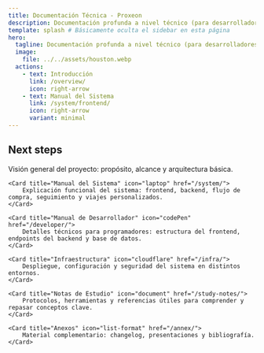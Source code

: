 ```yaml
---
title: Documentación Técnica - Proxeon
description: Documentación profunda a nivel técnico (para desarrolladores) para nuestro proyecto de fin de año de 3º.
template: splash # Básicamente oculta el sidebar en esta página
hero:
  tagline: Documentación profunda a nivel técnico (para desarrolladores) para nuestro proyecto de fin de año de 3º.
  image:
    file: ../../assets/houston.webp
  actions:
    - text: Introducción
      link: /overview/
      icon: right-arrow
    - text: Manual del Sistema
      link: /system/frontend/
      icon: right-arrow
      variant: minimal
---
```



## Next steps

<CardGrid stagger>
	<Card title="Introducción" icon="open-book" href="/overview/">
		Visión general del proyecto: propósito, alcance y arquitectura básica.
	</Card>

	<Card title="Manual del Sistema" icon="laptop" href="/system/">
		Explicación funcional del sistema: frontend, backend, flujo de compra, seguimiento y viajes personalizados.
	</Card>

	<Card title="Manual de Desarrollador" icon="codePen" href="/developer/">
		Detalles técnicos para programadores: estructura del frontend, endpoints del backend y base de datos.
	</Card>

	<Card title="Infraestructura" icon="cloudflare" href="/infra/">
		Despliegue, configuración y seguridad del sistema en distintos entornos.
	</Card>

	<Card title="Notas de Estudio" icon="document" href="/study-notes/">
		Protocolos, herramientas y referencias útiles para comprender y repasar conceptos clave.
	</Card>

	<Card title="Anexos" icon="list-format" href="/annex/">
		Material complementario: changelog, presentaciones y bibliografía.
	</Card>
</CardGrid>
